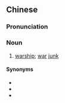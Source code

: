 {{also|战船}}
==Chinese==
{{zh-forms|s=战船}}

===Pronunciation===
{{zh-pron
|m=zhànchuán
|c=zin3 syun4
|h=pfs=chan-sòn
|mn=chiàn-chûn
|cat=n
}}

===Noun===
{{zh-noun}}

# {{lb|zh|literary}} [[warship]]; [[war]] [[junk]] {{zh-mw|艘}}

====Synonyms====
* {{zh-l|兵船}}
* {{zh-l|兵艦}}
* {{zh-l|軍艦}}
